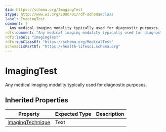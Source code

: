 ```yaml
---
$id: https://schema.org/ImagingTest
$type: http://www.w3.org/2000/01/rdf-schema#Class
label: ImagingTest
comment: |
  Any medical imaging modality typically used for diagnostic purposes.
rdfs:comment: "Any medical imaging modality typically used for diagnostic purposes."
rdfs:label: "ImagingTest"
rdfs:subClassOf: "https://schema.org/MedicalTest"
schema:isPartOf: "https://health-lifesci.schema.org"
---
```


# ImagingTest

Any medical imaging modality typically used for diagnostic purposes.

## Inherited Properties

| Property | Expected Type | Description |
| --- | --- | --- |
| [imagingTechnique](https://schema.org/imagingTechnique) | Text |  |
